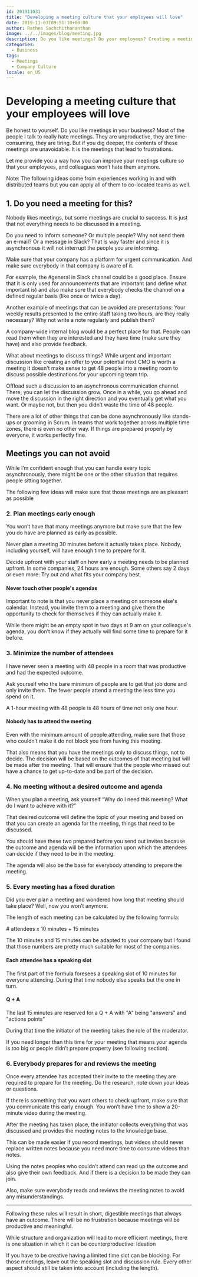 ```yaml
---
id: 201911031
title: "Developing a meeting culture that your employees will love"
date: 2019-11-03T09:51:10+00:00
author: Rathes Sachchithananthan
image: ../../images/blog/meeting.jpg
description: Do you like meetings? Do your employees? Creating a meeting culture that is efficient and that everybody loves isn't that difficult if you follow these ideas.
categories:
  - Business
tags:
  - Meetings
  - Company Culture
locale: en_US
---
```



# Developing a meeting culture that your employees will love

Be honest to yourself. Do you like meetings in your business? Most of the people I talk to really hate meetings. They are unproductive, they are time-consuming, they are tiring. But if you dig deeper, the contents of those meetings are unavoidable. It is the meetings that lead to frustrations.

Let me provide you a way how you can improve your meetings culture so that your employees, and colleagues won’t hate them anymore.

<Note>
  Note: The following ideas come from experiences working in and with
  distributed teams but you can apply all of them to co-located teams as well.
</Note>

## 1. Do you need a meeting for this?

Nobody likes meetings, but some meetings are crucial to success. It is just that not everything needs to be discussed in a meeting.

Do you need to inform someone? Or multiple people? Why not send them an e-mail? Or a message in Slack? That is way faster and since it is asynchronous it will not interrupt the people you are informing.

Make sure that your company has a platform for urgent communication. And make sure everybody in that company is aware of it.

For example, the #general in Slack channel could be a good place. Ensure that it is only used for announcements that are important (and define what important is) and also make sure that everybody checks the channel on a defined regular basis (like once or twice a day).

Another example of meetings that can be avoided are presentations: Your weekly results presented to the entire staff taking two hours, are they really necessary? Why not write a note regularly and publish them?

A company-wide internal blog would be a perfect place for that. People can read them when they are interested and they have time (make sure they have) and also provide feedback.

What about meetings to discuss things? While urgent and important discussion like creating an offer to your potential next CMO is worth a meeting it doesn’t make sense to get 48 people into a meeting room to discuss possible destinations for your upcoming team trip.

Offload such a discussion to an asynchronous communication channel. There, you can let the discussion grow. Once in a while, you go ahead and move the discussion in the right direction and you eventually get what you want. Or maybe not, but then you didn’t waste the time of 48 people.

There are a lot of other things that can be done asynchronously like stands-ups or grooming in Scrum. In teams that work together across multiple time zones, there is even no other way. If things are prepared properly by everyone, it works perfectly fine.

## Meetings you can not avoid

While I’m confident enough that you can handle every topic asynchronously, there might be one or the other situation that requires people sitting together.

The following few ideas will make sure that those meetings are as pleasant as possible

### 2. Plan meetings early enough

You won’t have that many meetings anymore but make sure that the few you do have are planned as early as possible.

Never plan a meeting 30 minutes before it actually takes place. Nobody, including yourself, will have enough time to prepare for it.

Decide upfront with your staff on how early a meeting needs to be planned upfront. In some companies, 24 hours are enough. Some others say 2 days or even more: Try out and what fits your company best.

#### Never touch other people's agendas

Important to note is that you never place a meeting on someone else's calendar. Instead, you invite them to a meeting and give them the opportunity to check for themselves if they can actually make it.

While there might be an empty spot in two days at 9 am on your colleague's agenda, you don’t know if they actually will find some time to prepare for it before.

### 3. Minimize the number of attendees

I have never seen a meeting with 48 people in a room that was productive and had the expected outcome.

Ask yourself who the bare minimum of people are to get that job done and only invite them. The fewer people attend a meeting the less time you spend on it.

A 1-hour meeting with 48 people is 48 hours of time not only one hour.

#### Nobody has to attend the meeting

Even with the minimum amount of people attending, make sure that those who couldn’t make it do not block you from having this meeting.

That also means that you have the meetings only to discuss things, not to decide. The decision will be based on the outcomes of that meeting but will be made after the meeting. That will ensure that the people who missed out have a chance to get up-to-date and be part of the decision.

### 4. No meeting without a desired outcome and agenda

When you plan a meeting, ask yourself “Why do I need this meeting? What do I want to achieve with it?”

That desired outcome will define the topic of your meeting and based on that you can create an agenda for the meeting, things that need to be discussed.

You should have these two prepared before you send out invites because the outcome and agenda will be the information upon which the attendees can decide if they need to be in the meeting.

The agenda will also be the base for everybody attending to prepare the meeting.

### 5. Every meeting has a fixed duration

Did you ever plan a meeting and wondered how long that meeting should take place? Well, now you won’t anymore.

The length of each meeting can be calculated by the following formula:

<Calculation># attendees x 10 minutes + 15 minutes</Calculation>

The 10 minutes and 15 minutes can be adapted to your company but I found that those numbers are pretty much suitable for most of the companies.

#### Each attendee has a speaking slot

The first part of the formula foresees a speaking slot of 10 minutes for everyone attending. During that time nobody else speaks but the one in turn.

#### Q + A

The last 15 minutes are reserved for a Q + A with "A" being "answers" and "actions points"

During that time the initiator of the meeting takes the role of the moderator.

If you need longer than this time for your meeting that means your agenda is too big or people didn’t prepare property (see following section).

### 6. Everybody prepares for and reviews the meeting

Once every attendee has accepted their invite to the meeting they are required to prepare for the meeting. Do the research, note down your ideas or questions.

If there is something that you want others to check upfront, make sure that you communicate this early enough. You won’t have time to show a 20-minute video during the meeting.

After the meeting has taken place, the initiator collects everything that was discussed and provides the meeting notes to the knowledge base.

This can be made easier if you record meetings, but videos should never replace written notes because you need more time to consume videos than notes.

Using the notes peoples who couldn’t attend can read up the outcome and also give their own feedback. And if there is a decision to be made they can join.

Also, make sure everybody reads and reviews the meeting notes to avoid any misunderstandings.

---

Following these rules will result in short, digestible meetings that always have an outcome. There will be no frustration because meetings will be productive and meaningful.

While structure and organization will lead to more efficient meetings, there is one situation in which it can be counterproductive: Ideation

If you have to be creative having a limited time slot can be blocking. For those meetings, leave out the speaking slot and discussion rule. Every other aspect should still be taken into account (including the length).
